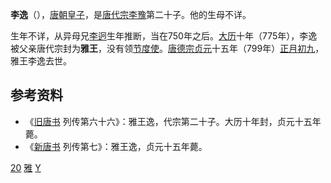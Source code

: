 '''李逸'''（{{bd|8世纪||799年|2月18日|catIdx=L}}），[[唐朝|唐朝]][[皇子|皇子]]，是[[唐代宗|唐代宗李豫]]第二十子。他的生母不详。

生年不详，从异母兄[[李迥|李迥]]生年推断，当在750年之后。[[大历|大历]]十年（775年），李逸被父亲唐代宗封为'''雅王'''，没有领[[节度使|节度使]]。[[唐德宗|唐德宗]][[貞元_(唐朝)|贞元]]十五年（799年）[[正月初九|正月初九]]，雅王李逸去世。  

== 参考资料 ==
*《[[旧唐书|旧唐书]] 列传第六十六》：雅王逸，代宗第二十子。大历十年封，贞元十五年薨。
*《[[新唐书|新唐书]] 列传第七》：雅王逸，贞元十五年薨。

[[Category:唐代宗皇子|20]]
[[Category:唐朝宗室国王|雅]]
[[Category:李姓|Y]]